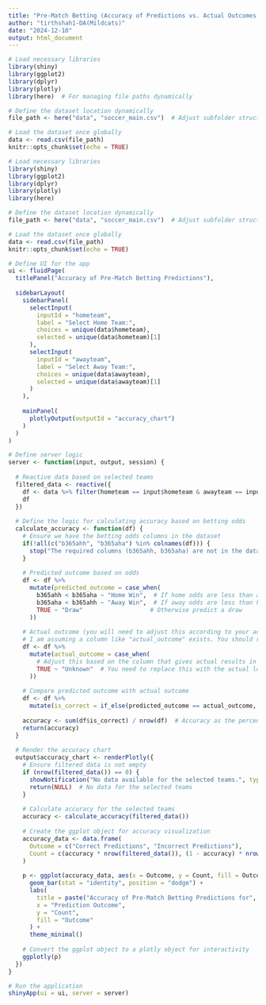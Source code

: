 ```yaml
---
title: "Pre-Match Betting (Accuracy of Predictions vs. Actual Outcomes)"
author: "tirthshah1-DA(Mildcats)"
date: "2024-12-10"
output: html_document
---
```


```r
# Load necessary libraries
library(shiny)
library(ggplot2)
library(dplyr)
library(plotly)
library(here)  # For managing file paths dynamically

# Define the dataset location dynamically
file_path <- here("data", "soccer_main.csv")  # Adjust subfolder structure if needed

# Load the dataset once globally
data <- read.csv(file_path)
knitr::opts_chunk$set(echo = TRUE)
```

```r
# Load necessary libraries
library(shiny)
library(ggplot2)
library(dplyr)
library(plotly)
library(here)

# Define the dataset location dynamically
file_path <- here("data", "soccer_main.csv")  # Adjust subfolder structure if needed

# Load the dataset once globally
data <- read.csv(file_path)
knitr::opts_chunk$set(echo = TRUE)

# Define UI for the app
ui <- fluidPage(
  titlePanel("Accuracy of Pre-Match Betting Predictions"),
  
  sidebarLayout(
    sidebarPanel(
      selectInput(
        inputId = "hometeam",
        label = "Select Home Team:",
        choices = unique(data$hometeam),
        selected = unique(data$hometeam)[1]
      ),
      selectInput(
        inputId = "awayteam",
        label = "Select Away Team:",
        choices = unique(data$awayteam),
        selected = unique(data$awayteam)[1]
      )
    ),
    
    mainPanel(
      plotlyOutput(outputId = "accuracy_chart")
    )
  )
)

# Define server logic
server <- function(input, output, session) {
  
  # Reactive data based on selected teams
  filtered_data <- reactive({
    df <- data %>% filter(hometeam == input$hometeam & awayteam == input$awayteam)
    df
  })
  
  # Define the logic for calculating accuracy based on betting odds
  calculate_accuracy <- function(df) {
    # Ensure we have the betting odds columns in the dataset
    if(!all(c("b365ahh", "b365aha") %in% colnames(df))) {
      stop("The required columns (b365ahh, b365aha) are not in the dataset.")
    }
    
    # Predicted outcome based on odds
    df <- df %>%
      mutate(predicted_outcome = case_when(
        b365ahh < b365aha ~ "Home Win",  # If home odds are less than away odds, predict home win
        b365aha < b365ahh ~ "Away Win",  # If away odds are less than home odds, predict away win
        TRUE ~ "Draw"                   # Otherwise predict a draw
      ))
    
    # Actual outcome (you will need to adjust this according to your actual outcome column in the dataset)
    # I am assuming a column like "actual_outcome" exists. You should replace it with the appropriate column.
    df <- df %>%
      mutate(actual_outcome = case_when(
        # Adjust this based on the column that gives actual results in your dataset
        TRUE ~ "Unknown"  # You need to replace this with the actual logic or column for outcomes
      ))
    
    # Compare predicted outcome with actual outcome
    df <- df %>%
      mutate(is_correct = if_else(predicted_outcome == actual_outcome, 1, 0))
    
    accuracy <- sum(df$is_correct) / nrow(df)  # Accuracy as the percentage of correct predictions
    return(accuracy)
  }
  
  # Render the accuracy chart
  output$accuracy_chart <- renderPlotly({
    # Ensure filtered data is not empty
    if (nrow(filtered_data()) == 0) {
      showNotification("No data available for the selected teams.", type = "error")
      return(NULL)  # No data for the selected teams
    }
    
    # Calculate accuracy for the selected teams
    accuracy <- calculate_accuracy(filtered_data())
    
    # Create the ggplot object for accuracy visualization
    accuracy_data <- data.frame(
      Outcome = c("Correct Predictions", "Incorrect Predictions"),
      Count = c(accuracy * nrow(filtered_data()), (1 - accuracy) * nrow(filtered_data()))
    )
    
    p <- ggplot(accuracy_data, aes(x = Outcome, y = Count, fill = Outcome)) +
      geom_bar(stat = "identity", position = "dodge") +
      labs(
        title = paste("Accuracy of Pre-Match Betting Predictions for", input$hometeam, "vs.", input$awayteam),
        x = "Prediction Outcome",
        y = "Count",
        fill = "Outcome"
      ) +
      theme_minimal()
    
    # Convert the ggplot object to a plotly object for interactivity
    ggplotly(p)
  })
}

# Run the application
shinyApp(ui = ui, server = server)

```